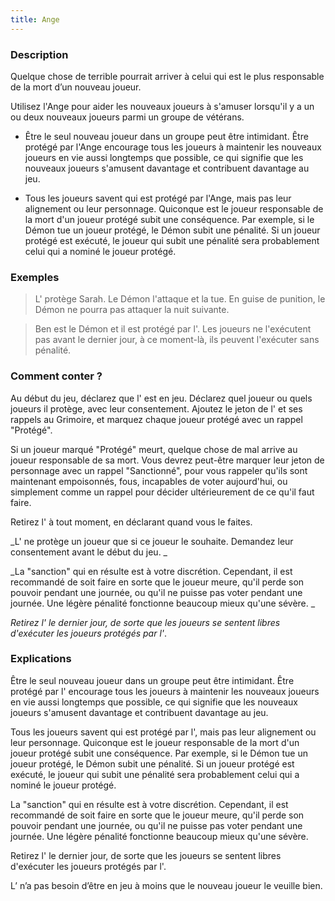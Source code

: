 ```yaml
---
title: Ange
---
```



<Fabled ANGE header />

### Description

Quelque chose de terrible pourrait arriver à celui qui est le plus responsable de la mort d’un nouveau joueur.

Utilisez l'Ange pour aider les nouveaux joueurs à s'amuser lorsqu'il y a un ou deux nouveaux joueurs parmi un groupe de vétérans. 

-   Être le seul nouveau joueur dans un groupe peut être intimidant. Être protégé par l'Ange encourage tous les joueurs à maintenir les nouveaux joueurs en vie aussi longtemps que possible, ce qui signifie que les nouveaux joueurs s'amusent davantage et contribuent davantage au jeu. 

-   Tous les joueurs savent qui est protégé par l'Ange, mais pas leur alignement ou leur personnage. Quiconque est le joueur responsable de la mort d'un joueur protégé subit une conséquence. Par exemple, si le Démon tue un joueur protégé, le Démon subit une pénalité. Si un joueur protégé est exécuté, le joueur qui subit une pénalité sera probablement celui qui a nominé le joueur protégé. 

### Exemples

> L'<Fabled ANGE/> protège Sarah. Le Démon l'attaque et la tue. En guise de punition, le Démon ne pourra pas attaquer la nuit suivante. 

> Ben est le Démon et il est protégé par l'<Fabled ANGE/>. Les joueurs ne l'exécutent pas avant le dernier jour, à ce moment-là, ils peuvent l'exécuter sans pénalité. 

### Comment conter ?

Au début du jeu, déclarez que l'<Fabled ANGE/> est en jeu. Déclarez quel joueur ou quels joueurs il protège, avec leur consentement. Ajoutez le jeton de l'<Fabled ANGE/> et ses rappels au Grimoire, et marquez chaque joueur protégé avec un rappel "Protégé".

Si un joueur marqué "Protégé" meurt, quelque chose de mal arrive au joueur responsable de sa mort. Vous devrez peut-être marquer leur jeton de personnage avec un rappel "Sanctionné", pour vous rappeler qu'ils sont maintenant empoisonnés, fous, incapables de voter aujourd'hui, ou simplement comme un rappel pour décider ultérieurement de ce qu'il faut faire.

Retirez l'<Fabled ANGE/> à tout moment, en déclarant quand vous le faites. 

_L'<Fabled ANGE/> ne protège un joueur que si ce joueur le souhaite. Demandez leur consentement avant le début du jeu. _

_La "sanction" qui en résulte est à votre discrétion. Cependant, il est recommandé de soit faire en sorte que le joueur meure, qu'il perde son pouvoir pendant une journée, ou qu'il ne puisse pas voter pendant une journée. Une légère pénalité fonctionne beaucoup mieux qu'une sévère. _ 

_Retirez l'<Fabled ANGE/> le dernier jour, de sorte que les joueurs se sentent libres d'exécuter les joueurs protégés par l'<Fabled ANGE/>_.

### Explications

Être le seul nouveau joueur dans un groupe peut être intimidant. Être protégé par l'<Fabled ANGE/> encourage tous les joueurs à maintenir les nouveaux joueurs en vie aussi longtemps que possible, ce qui signifie que les nouveaux joueurs s'amusent davantage et contribuent davantage au jeu. 

Tous les joueurs savent qui est protégé par l'<Fabled ANGE/>, mais pas leur alignement ou leur personnage. Quiconque est le joueur responsable de la mort d'un joueur protégé subit une conséquence. Par exemple, si le Démon tue un joueur protégé, le Démon subit une pénalité. Si un joueur protégé est exécuté, le joueur qui subit une pénalité sera probablement celui qui a nominé le joueur protégé. 

La "sanction" qui en résulte est à votre discrétion. Cependant, il est recommandé de soit faire en sorte que le joueur meure, qu'il perde son pouvoir pendant une journée, ou qu'il ne puisse pas voter pendant une journée. Une légère pénalité fonctionne beaucoup mieux qu'une sévère.

Retirez l'<Fabled ANGE/> le dernier jour, de sorte que les joueurs se sentent libres d'exécuter les joueurs protégés par l'<Fabled ANGE/>.

L’<Fabled ANGE/> n’a pas besoin d’être en jeu à moins que le nouveau joueur le veuille bien.